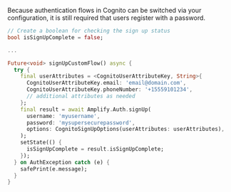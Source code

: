 Because authentication flows in Cognito can be switched via your configuration, it is still required that users register with a password.

```dart
// Create a boolean for checking the sign up status
bool isSignUpComplete = false;

...

Future<void> signUpCustomFlow() async {
  try {
    final userAttributes = <CognitoUserAttributeKey, String>{
      CognitoUserAttributeKey.email: 'email@domain.com',
      CognitoUserAttributeKey.phoneNumber: '+15559101234',
      // additional attributes as needed
    };
    final result = await Amplify.Auth.signUp(
      username: 'myusername',
      password: 'mysupersecurepassword',
      options: CognitoSignUpOptions(userAttributes: userAttributes),
    );
    setState(() {
      isSignUpComplete = result.isSignUpComplete;
    });
  } on AuthException catch (e) {
    safePrint(e.message);
  }
}
```

